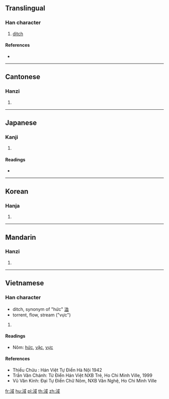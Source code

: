 {{character info/new}}
==Translingual==

===Han character===
{{Han char|rn=85|rad=水|as=08|sn=11|four=33150|canj=EIRM}}

# [[ditch]]

====References====
* {{Han ref|kx=0630.200|dkj=17662|dj=1033.010|hdz=31643.040|uh=6DE2|ud=28130|bh=D5E7|bd=54759}}

----

==Cantonese==

===Hanzi===
{{yue-hanzi|jyut=gwik1|y=gwik1}}

# {{defn|lang=yue|sort=水08}}

----

==Japanese==

===Kanji===
{{ja-kanji|grade=|rs=水08}}

# {{defn|lang=ja|sort=水08}}

====Readings====
* {{ja-readings|on=[[よく]] (yoku), [[いき]] (iki), [[いつ]] (itsu), [[いち]] (ichi)|kun=[[はやい]] (hayai)}}

----

==Korean==

===Hanja===
{{ko-hanja|hangeul=역|eumhun=|rv=yeok|mr=yŏk|y=yek}}

# {{defn|lang=ko|sort=水08}}

----

==Mandarin==

===Hanzi===
{{cmn-hanzi|pin=[[xù]] ([[xu4]]), [[yù]] ([[yu4]])|wg=hsü<sup>4</sup>, yü<sup>4</sup>}}

# {{defn|lang=cmn|sort=水08}}

----

==Vietnamese==

===Han character===
{{vi-hantu|hức, vực|rs=水08}}
* ditch, synonym of "hức" [[洫]]
* torrent, flow, stream ("vực")

# {{defn|lang=vi|sort=水08}}

====Readings====
* Nôm: [[hức]], [[vặc]], [[vực]]

====References====
* Thiều Chửu : Hán Việt Tự Điển Hà Nội 1942
* Trần Văn Chánh: Từ Điển Hán Việt NXB Trẻ, Ho Chi Minh Ville, 1999
* Vũ Văn Kính: Đại Tự Điển Chữ Nôm, NXB Văn Nghệ, Ho Chi Minh Ville

[[fr:淢]]
[[hu:淢]]
[[pl:淢]]
[[th:淢]]
[[zh:淢]]